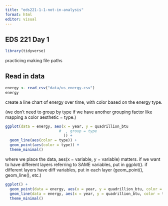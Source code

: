 ```yaml
---
title: "eds221-1-1-not-in-analysis"
format: html
editor: visual
---
```


## 

## EDS 221 Day 1

```r
library(tidyverse)
```

practicing making file paths

## Read in data

```r
energy <- read_csv("data/us_energy.csv")
energy
```

create a line chart of energy over time, with color based on the energy type.

(we don't need to group by type if we have another grouping factor like mapping a color aesthetic = type.)

```r
ggplot(data = energy, aes(x = year, y = quadrillion_btu
                        #  , group = type
                          )) +
  geom_line(aes(color = type)) +
  geom_point(aes(color = type)) +
  theme_minimal()
```

where we place the data, aes(x = variable, y = variable) matters. if we want to have different layers referring to SAME variables, put in ggplot(). if different layers have diff variables, put in each layer (geom_point(), geom_line(), etc.)

```r
ggplot() +
  geom_point(data = energy, aes(x = year, y = quadrillion_btu, color = type)) +
  geom_line(data = energy, aes(x = year, y = quadrillion_btu, color = type)) + 
  theme_minimal()
```
